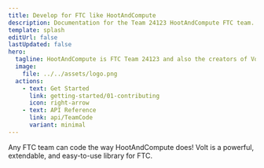 ```yaml
---
title: Develop for FTC like HootAndCompute
description: Documentation for the Team 24123 HootAndCompute FTC team.
template: splash
editUrl: false
lastUpdated: false
hero:
  tagline: HootAndCompute is FTC Team 24123 and also the creators of Volt.
  image:
    file: ../../assets/logo.png
  actions:
    - text: Get Started
      link: getting-started/01-contributing
      icon: right-arrow
    - text: API Reference
      link: api/TeamCode
      variant: minimal
---
```



<CardGrid stagger>
    <Card title="For all FTC teams" icon="open-book">
        Any FTC team can code the way HootAndCompute does!
    </Card>
    <Card title="Powered by Volt" icon="seti:kotlin">
        Volt is a powerful, extendable, and easy-to-use library for FTC.
    </Card>
</CardGrid>
